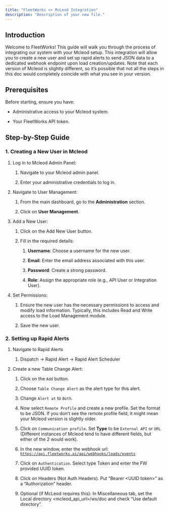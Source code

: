 ```yaml
---
title: "FleetWorks <> McLeod Integration"
description: "Description of your new file."
---
```


## Introduction

Welcome to FleetWorks! This guide will walk you through the process of integrating our system with your Mcleod setup. This integration will allow you to create a new user and set up rapid alerts to send JSON data to a dedicated webhook endpoint upon load creation/updates. Note that each version of Mcleod is slightly different, so it’s possible that not all the steps in this doc would completely coincide with what you see in your version.&#x20;

## Prerequisites

Before starting, ensure you have:

* Administrative access to your Mcleod system.

* Your FleetWorks API token.

## Step-by-Step Guide

### 1. Creating a New User in Mcleod

1. Log in to Mcleod Admin Panel:

   1. Navigate to your Mcleod admin panel.

   2. Enter your administrative credentials to log in.

2. Navigate to User Management:

   1. From the main dashboard, go to the **Administration** section.

   2. Click on **User Management**.

3. Add a New User:

   1. Click on the Add New User button.

   2. Fill in the required details:

      1. **Username**: Choose a username for the new user.

      2. **Email**: Enter the email address associated with this user.

      3. **Password**: Create a strong password.

      4. **Role**: Assign the appropriate role (e.g., API User or Integration User).

4. Set Permissions:

   1. Ensure the new user has the necessary permissions to access and modify load information. Typically, this includes Read and Write access to the Load Management module.

   2. Save the new user.

### 2. Setting up Rapid Alerts

1. Navigate to Rapid Alerts

   1. Dispatch -> Rapid Alert -> Rapid Alert Scheduler

2. Create a new Table Change Alert:

   1. Click on the `Add` button.

   2. Choose `Table Change Alert` as the alert type for this alert.

   3. Change `Alert at` to `Both`.&#x20;

   4. Now select `Remote Profile` and create a new profile. Set the format to be JSON. If you don’t see the remote profile field, it might mean your Mcleod version is slightly older.&#x20;

   5. Click on `Communication profile`. Set **Type** to be `External API` or `URL` (Different instances of Mcleod tend to have different fields, but either of the 2 would work).

   6. In the new window, enter the webhook url: [`https://api.fleetworks.ai/api/webhooks/loads/events`](https://api.fleetworks.ai/api/webhooks/loads/events)

   7. Click on `Authentication`. Select type Token and enter the FW provided UUID token.

   8. Click on Headers (Not Auth Headers). Put “Bearer \<UUID token>” as a “Authorization” header.&#x20;

   9. Optional (if McLeod requires this): In Miscellaneous tab, set the Local directory \<mcleod\_api\_url>/ws/doc and check “Use default directory”.&#x20;